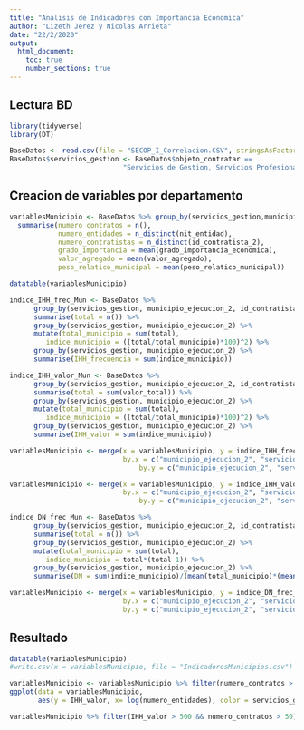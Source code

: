 ```yaml
---
title: "Análisis de Indicadores con Importancia Economica"
author: "Lizeth Jerez y Nicolas Arrieta"
date: "22/2/2020"
output: 
  html_document:
    toc: true
    number_sections: true
---
```


## Lectura BD

```r
library(tidyverse)
library(DT)
```

```r
BaseDatos <- read.csv(file = "SECOP_I_Correlacion.CSV", stringsAsFactors = FALSE)
BaseDatos$servicios_gestion <- BaseDatos$objeto_contratar == 
                            "Servicios de Gestion, Servicios Profesionales de Empresa y Servicios Administrativos" 
```


## Creacion de variables por departamento

```r
variablesMunicipio <- BaseDatos %>% group_by(servicios_gestion,municipio_ejecucion_2) %>% 
  summarise(numero_contratos = n(), 
            numero_entidades = n_distinct(nit_entidad),
            numero_contratistas = n_distinct(id_contratista_2),
            grado_importancia = mean(grado_importancia_economica),
            valor_agregado = mean(valor_agregado),
            peso_relatico_municipal = mean(peso_relatico_municipal))

datatable(variablesMunicipio)
```


```r
indice_IHH_frec_Mun <- BaseDatos %>%
      group_by(servicios_gestion, municipio_ejecucion_2, id_contratista_2) %>%
      summarise(total = n()) %>% 
      group_by(servicios_gestion, municipio_ejecucion_2) %>% 
      mutate(total_municipio = sum(total),
         indice_municipio = ((total/total_municipio)*100)^2) %>% 
      group_by(servicios_gestion, municipio_ejecucion_2) %>% 
      summarise(IHH_frecuencia = sum(indice_municipio))

```


```r

indice_IHH_valor_Mun <- BaseDatos %>%
      group_by(servicios_gestion, municipio_ejecucion_2, id_contratista_2) %>%
      summarise(total = sum(valor_total)) %>% 
      group_by(servicios_gestion, municipio_ejecucion_2) %>% 
      mutate(total_municipio = sum(total),
         indice_municipio = ((total/total_municipio)*100)^2) %>% 
      group_by(servicios_gestion, municipio_ejecucion_2) %>% 
      summarise(IHH_valor = sum(indice_municipio))
```

```r
variablesMunicipio <- merge(x = variablesMunicipio, y = indice_IHH_frec_Mun, 
                            by.x = c("municipio_ejecucion_2", "servicios_gestion"),
                                by.y = c("municipio_ejecucion_2", "servicios_gestion"))

variablesMunicipio <- merge(x = variablesMunicipio, y = indice_IHH_valor_Mun, 
                            by.x = c("municipio_ejecucion_2", "servicios_gestion"),
                                by.y = c("municipio_ejecucion_2", "servicios_gestion"))
```

```r
indice_DN_frec_Mun <- BaseDatos %>%
      group_by(servicios_gestion, municipio_ejecucion_2, id_contratista_2) %>%
      summarise(total = n()) %>% 
      group_by(servicios_gestion, municipio_ejecucion_2) %>% 
      mutate(total_municipio = sum(total),
         indice_municipio = total*(total-1)) %>% 
      group_by(servicios_gestion, municipio_ejecucion_2) %>% 
      summarise(DN = sum(indice_municipio)/(mean(total_municipio)*(mean(total_municipio)-1)))

variablesMunicipio <- merge(x = variablesMunicipio, y = indice_DN_frec_Mun, 
                            by.x = c("municipio_ejecucion_2", "servicios_gestion"),
                            by.y = c("municipio_ejecucion_2", "servicios_gestion"))
```

## Resultado

```r
datatable(variablesMunicipio)
#write.csv(x = variablesMunicipio, file = "IndicadoresMunicipios.csv")
```


```r
variablesMunicipio <- variablesMunicipio %>% filter(numero_contratos > 2)
ggplot(data = variablesMunicipio, 
       aes(y = IHH_valor, x= log(numero_entidades), color = servicios_gestion))  + geom_point()
```

```r
variablesMunicipio %>% filter(IHH_valor > 500 && numero_contratos > 50)
```

